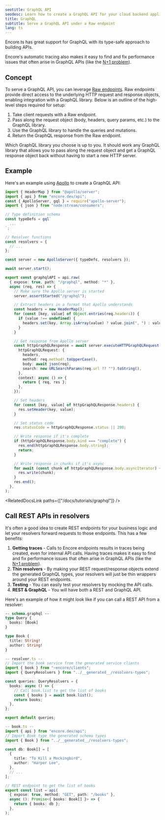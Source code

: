 ```yaml
---
seotitle: GraphQL API
seodesc: Learn how to create a GraphQL API for your cloud backend application using TypeScript and Encore.ts
title: GraphQL
subtitle: Serve a GraphQL API under a Raw endpoint
lang: ts
---
```


Encore.ts has great support for GraphQL with its type-safe approach to building APIs.

Encore's automatic tracing also makes it easy to find and fix performance issues that often arise in GraphQL APIs (like the [N+1 problem](https://hygraph.com/blog/graphql-n-1-problem)).

<GitHubLink
    href="https://github.com/encoredev/examples/tree/main/ts/graphql"
    desc="Using Apollo GraphQL together with Encore.ts."
/>

## Concept

To serve a GraphQL API, you can leverage [Raw endpoints](/docs/ts/primitives/raw-endpoints). Raw endpoints provide direct access to the underlying HTTP request and response objects, enabling integration with a GraphQL library. Below is an outline of the high-level steps required for setup:

1. Take client requests with a Raw endpoint.
2. Pass along the request object (body, headers, query params, etc.) to the GraphQL library.
3. Use the GraphQL library to handle the queries and mutations.
4. Return the GraphQL response from the Raw endpoint.

Which GraphQL library you choose is up to you. It should work any GraphQL library that allows you to pass along the request object and get a GraphQL response object back without having to start a new HTTP server.

## Example

Here's an example using [Apollo](https://www.apollographql.com/docs/apollo-server/) to create a GraphQL API:

```ts
import { HeaderMap } from "@apollo/server";
import { api } from "encore.dev/api";
const { ApolloServer, gql } = require("apollo-server");
import { json } from "node:stream/consumers";

// Type definition schema
const typeDefs = gql`
  ...
`;

// Resolver functions
const resolvers = {
  // ...
};

const server = new ApolloServer({ typeDefs, resolvers });

await server.start();

export const graphqlAPI = api.raw(
  { expose: true, path: "/graphql", method: "*" },
  async (req, res) => {
    // Make sure the Apollo server is started
    server.assertStarted("/graphql");

    // Extract headers in a format that Apollo understands
    const headers = new HeaderMap();
    for (const [key, value] of Object.entries(req.headers)) {
      if (value !== undefined) {
        headers.set(key, Array.isArray(value) ? value.join(", ") : value);
      }
    }

    // Get response from Apollo server
    const httpGraphQLResponse = await server.executeHTTPGraphQLRequest({
      httpGraphQLRequest: {
        headers,
        method: req.method!.toUpperCase(),
        body: await json(req),
        search: new URLSearchParams(req.url ?? "").toString(),
      },
      context: async () => {
        return { req, res };
      },
    });

    // Set headers
    for (const [key, value] of httpGraphQLResponse.headers) {
      res.setHeader(key, value);
    }

    // Set status code
    res.statusCode = httpGraphQLResponse.status || 200;

    // Write response if it's complete
    if (httpGraphQLResponse.body.kind === "complete") {
      res.end(httpGraphQLResponse.body.string);
      return;
    }

    // Write response in chunks if it's async
    for await (const chunk of httpGraphQLResponse.body.asyncIterator) {
      res.write(chunk);
    }
    res.end();
  },
);
```

<RelatedDocsLink paths={["/docs/tutorials/graphql"]} />

## Call REST APIs in resolvers

It's often a good idea to create REST endpoints for your business logic and let your resolvers forward requests to those endpoints. This has a few benefits:

1. **Getting traces** - Calls to Encore endpoints results in traces being created, even for internal API calls. Having traces makes it easy to find and fix performance issues that often arise in GraphQL APIs (like the [N+1 problem](https://hygraph.com/blog/graphql-n-1-problem)).
2. **Thin resolvers** - By making your REST request/response objects extend the generated GraphQL types, your resolvers will just be thin wrappers around your REST endpoints.
3. **Testing** - You can easily test your resolvers by mocking the API calls.
4. **REST & GraphQL** - You will have both a REST and GraphQL API.

Here's an example of how it might look like if you can call a REST API from a resolver:

```graphql
-- schema.graphql --
type Query {
  books: [Book]
}

type Book {
  title: String!
  author: String!
}
```

```ts
-- resolver.ts --
// Import the book service from the generated service clients
import { book } from "~encore/clients";
import { QueryResolvers } from "../__generated__/resolvers-types";

const queries: QueryResolvers = {
  books: async () => {
    // Call book.list to get the list of books
    const { books } = await book.list();
    return books;
  },
};

export default queries;
```

```ts
-- book.ts --
import { api } from "encore.dev/api";
// Import Book type the generated schema types
import { Book } from "../__generated__/resolvers-types";

const db: Book[] = [
  {
    title: "To Kill a Mockingbird",
    author: "Harper Lee",
  },
  // ...
];

// REST endpoint to get the list of books
export const list = api(
  { expose: true, method: "GET", path: "/books" },
  async (): Promise<{ books: Book[] }> => {
    return { books: db };
  },
);
```

